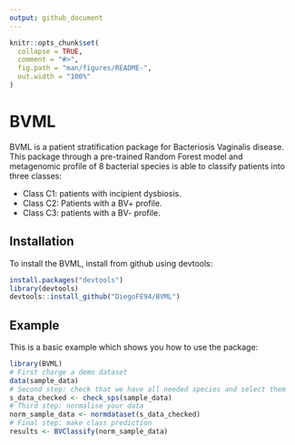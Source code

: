 ```yaml
---
output: github_document
---
```


<!-- README.md is generated from README.Rmd. Please edit that file -->

```r
knitr::opts_chunk$set(
  collapse = TRUE,
  comment = "#>",
  fig.path = "man/figures/README-",
  out.width = "100%"
)
```

# BVML

<!-- badges: start -->
<!-- badges: end -->

BVML is a patient stratification package for Bacteriosis Vaginalis disease. This package through a pre-trained Random Forest model and metagenomic profile of 8 bacterial species is able to classify patients into three classes:

- Class C1: patients with incipient dysbiosis.
- Class C2: Patients with a BV+ profile.
- Class C3: patients with a BV- profile.

## Installation

To install the BVML, install from github using devtools:

``` r
install.packages("devtools")
library(devtools)
devtools::install_github("DiegoFE94/BVML")
```
## Example

This is a basic example which shows you how to use the package:

```r
library(BVML)
# First charge a demo dataset
data(sample_data)
# Second step: check that we have all needed species and select them
s_data_checked <- check_sps(sample_data)
# Third step: normalise your data
norm_sample_data <- normdataset(s_data_checked)
# Final step: make class prediction
results <- BVClassify(norm_sample_data)

```

